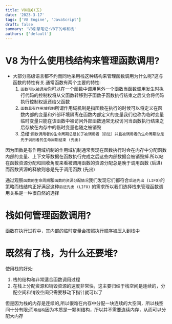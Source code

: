 ```yaml
---
title: V8相关(五)
date: '2023-3-17'
tags: ['V8 Engine', 'JavaScript']
draft: false
summary: 'V8引擎笔记:V8下的堆和栈'
authors: ['default']
---
```


<TOCInline toc={props.toc} exclude="Overview" toHeading={2} />

# V8 为什么使用栈结构来管理函数调用?

- 大部分高级语言都不约而同地采用栈这种结构来管理函数调用为什么呢?这与函数的特性有关.通常函数有两个主要的特性:
  1. `函数可以被调用`你可以在一个函数中调用另外一个函数当函数调用发生时执行代码的控制权将从父函数转移到子函数子函数执行结束之后又会将代码执行控制权返还给父函数
  2. `函数具有作用域机制`所谓作用域机制是指函数在执行的时候可以将定义在函数内部的变量和外部环境隔离在函数内部定义的变量我们也称为临时变量临时变量只能在该函数中被访问外部函数通常无权访问当函数执行结束之后存放在内存中的临时变量也随之被销毁
  3. 总结:`函数调用者的生命周期总是长于被调用者（后进）并且被调用者的生命周期总是先于调用者的生命周期结束 (先出)`

因为函数是有作用域机制的作用域机制通常表现在函数执行时会在内存中分配函数内部的变量、上下文等数据在函数执行完成之后这些内部数据会被销毁掉.所以站在函数资源分配和回收角度来看被调用函数的资源分配总是晚于调用函数 (后进)而函数资源的释放则总是先于调用函数 (先出)

通过观察`函数的生命周期`和`函数的资源分配情况`我们发现它们都符合`后进先出 (LIFO)`的策略而栈结构正好满足这种`后进先出 (LIFO)` 的需求所以我们选择栈来管理函数调用关系是一种很自然的选择

# 栈如何管理函数调用?

函数在执行过程中，其内部的临时变量会按照执行顺序被压入到栈中

# 既然有了栈，为什么还要堆?

使用栈的好处:

1. 栈的结构和非常适合函数调用过程
2. 在栈上分配资源和销毁资源的速度非常快，这主要归结于栈空间是连续的，分配空间和销毁空间只需要移动下指针就可以了

但是因为栈的内存是连续的,所以很难在内存中分配一块连续的大空间，所以栈空间十分有限;而`堆结构`因为本质是一颗树结构，所以并不需要连续内存，从而可以分配大内存
